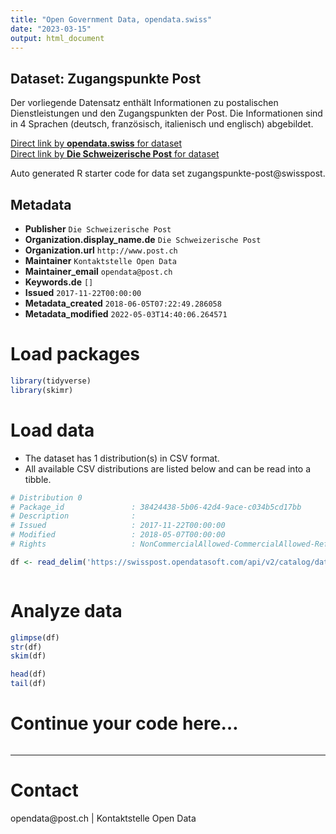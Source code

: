 ```yaml
---
title: "Open Government Data, opendata.swiss"
date: "2023-03-15"
output: html_document
---
```


## Dataset: Zugangspunkte Post

Der vorliegende Datensatz enthält Informationen zu postalischen Dienstleistungen und den Zugangspunkten der Post. Die Informationen sind in 4 Sprachen (deutsch, französisch, italienisch und englisch) abgebildet.

[Direct link by **opendata.swiss** for dataset](https://opendata.swiss/de/dataset/zugangspunkte-post)<br>
[Direct link by **Die Schweizerische Post** for dataset](https://swisspost.opendatasoft.com/explore/dataset/zugangspunkte-post/map/?location=7,46.82373,8.22504)

Auto generated R starter code for data set zugangspunkte-post@swisspost.

## Metadata

- **Publisher** `Die Schweizerische Post`
- **Organization.display_name.de** `Die Schweizerische Post`
- **Organization.url** `http://www.post.ch`
- **Maintainer** `Kontaktstelle Open Data`
- **Maintainer_email** `opendata@post.ch`
- **Keywords.de** `[]`
- **Issued** `2017-11-22T00:00:00`
- **Metadata_created** `2018-06-05T07:22:49.286058`
- **Metadata_modified** `2022-05-03T14:40:06.264571`


# Load packages

```r

library(tidyverse)
library(skimr)

```

# Load data

-   The dataset has 1 distribution(s) in CSV format.
-   All available CSV distributions are listed below and can be read into a tibble.

```r

# Distribution 0
# Package_id               : 38424438-5b06-42d4-9ace-c034b5cd17bb
# Description              : 
# Issued                   : 2017-11-22T00:00:00
# Modified                 : 2018-05-07T00:00:00
# Rights                   : NonCommercialAllowed-CommercialAllowed-ReferenceRequired

df <- read_delim('https://swisspost.opendatasoft.com/api/v2/catalog/datasets/zugangspunkte-post/exports/csv')



```

# Analyze data

```r

glimpse(df)
str(df)
skim(df)

head(df)
tail(df)

```

# Continue your code here...

```r

```

------------------------------------------------------------------------

# Contact

opendata@post.ch | Kontaktstelle Open Data
